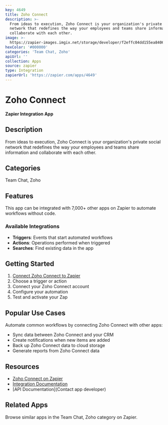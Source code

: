 ```yaml
---
key: 4649
title: Zoho Connect
description: >-
  From ideas to execution, Zoho Connect is your organization's private social
  network that redefines the way your employees and teams share information and
  collaborate with each other.
image: >-
  https://zapier-images.imgix.net/storage/developer/f2effc04dd155ea84064497a413800f5.png?auto=format%2Ccompress&ixlib=python-3.0.0&q=50
hexColor: '#000000'
categories: 'Team Chat, Zoho'
apiUrl: ''
collection: Apps
source: zapier
type: Integration
zapierUrl: 'https://zapier.com/apps/4649'
---
```

# Zoho Connect

**Zapier Integration App**

## Description

From ideas to execution, Zoho Connect is your organization's private social network that redefines the way your employees and teams share information and collaborate with each other.

## Categories

Team Chat, Zoho

## Features

This app can be integrated with 7,000+ other apps on Zapier to automate workflows without code.

### Available Integrations

- **Triggers**: Events that start automated workflows
- **Actions**: Operations performed when triggered
- **Searches**: Find existing data in the app

## Getting Started

1. [Connect Zoho Connect to Zapier](https://zapier.com/apps/4649)
2. Choose a trigger or action
3. Connect your Zoho Connect account
4. Configure your automation
5. Test and activate your Zap

## Popular Use Cases

Automate common workflows by connecting Zoho Connect with other apps:

- Sync data between Zoho Connect and your CRM
- Create notifications when new items are added
- Back up Zoho Connect data to cloud storage
- Generate reports from Zoho Connect data

## Resources

- [Zoho Connect on Zapier](https://zapier.com/apps/4649)
- [Integration Documentation](https://zapier.com/apps/4649/integrations)
- [API Documentation](Contact app developer)

## Related Apps

Browse similar apps in the Team Chat, Zoho category on Zapier.
